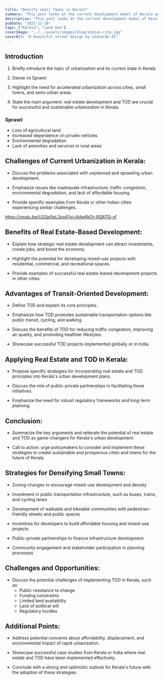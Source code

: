 ```yaml
---
title: "Densify small Towns in Kerala"
summary: "This post looks at the current development model of Kerala and what it lacks."
description: "This post looks at the current development model of Kerala and what it lacks."
pubDate: "2023-12-10"
tags: ["Kerala", "Land Use"]
coverImage: "../../assets/images/blog/indian-city.jpg"
coverAlt: "A beautiful street design by Leonardo AI"
---
```


## Introduction

1. Briefly introduce the topic of urbanization and its current state in Kerala.

2. Dense vs Sprawl:

3. Highlight the need for accelerated urbanization across cities, small towns, and semi-urban areas.

4. State the main argument: real estate development and TOD are crucial for successful and sustainable urbanization in Kerala.

### Sprawl:

- Loss of agricultural land
- Increased dependence on private vehicles
- Environmental degradation
- Lack of amenities and services in rural areas

## Challenges of Current Urbanization in Kerala:

- Discuss the problems associated with unplanned and sprawling urban development.

- Emphasize issues like inadequate infrastructure, traffic congestion, environmental degradation, and lack of affordable housing.

- Provide specific examples from Kerala or other Indian cities experiencing similar challenges.

https://youtu.be/U2Qp5pL3ovA?si=XdwKkOr-RQ6TQ-yf

## Benefits of Real Estate-Based Development:

- Explain how strategic real estate development can attract investments, create jobs, and boost the economy.

- Highlight the potential for developing mixed-use projects with residential, commercial, and recreational spaces.

- Provide examples of successful real estate-based development projects in other cities.

## Advantages of Transit-Oriented Development:

- Define TOD and explain its core principles.

- Emphasize how TOD promotes sustainable transportation options like public transit, cycling, and walking.

- Discuss the benefits of TOD for reducing traffic congestion, improving air quality, and promoting healthier lifestyles.

- Showcase successful TOD projects implemented globally or in India.

## Applying Real Estate and TOD in Kerala:

- Propose specific strategies for incorporating real estate and TOD principles into Kerala's urban development plans.

- Discuss the role of public-private partnerships in facilitating these initiatives.

- Emphasize the need for robust regulatory frameworks and long-term planning.

## Conclusion:

- Summarize the key arguments and reiterate the potential of real estate and TOD as game-changers for Kerala's urban development.

- Call to action: urge policymakers to consider and implement these strategies to create sustainable and prosperous cities and towns for the future of Kerala.

## Strategies for Densifying Small Towns:

- Zoning changes to encourage mixed-use development and density
- Investment in public transportation infrastructure, such as buses, trains, and cycling lanes

- Development of walkable and bikeable communities with pedestrian-friendly streets and public spaces

- Incentives for developers to build affordable housing and mixed-use projects

- Public-private partnerships to finance infrastructure development

- Community engagement and stakeholder participation in planning processes

## Challenges and Opportunities:

- Discuss the potential challenges of implementing TOD in Kerala, such as:
  - Public resistance to change
  - Funding constraints
  - Limited land availability
  - Lack of political will
  - Regulatory hurdles

## Additional Points:

- Address potential concerns about affordability, displacement, and environmental impact of rapid urbanization.

- Showcase successful case studies from Kerala or India where real estate and TOD have been implemented effectively.

- Conclude with a strong and optimistic outlook for Kerala's future with the adoption of these strategies.
